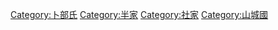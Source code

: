 [[Category:卜部氏|Category:卜部氏]]
[[Category:半家|Category:半家]]
[[Category:社家|Category:社家]]
[[Category:山城國|Category:山城國]]